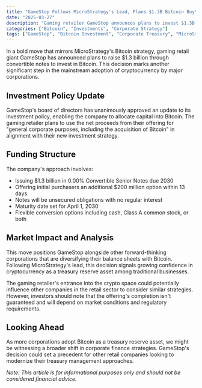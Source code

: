 ```yaml
---
title: "GameStop Follows MicroStrategy's Lead, Plans $1.3B Bitcoin Buy"
date: "2025-03-27"
description: "Gaming retailer GameStop announces plans to invest $1.3B in Bitcoin through convertible notes offering, following MicroStrategy's corporate treasury strategy."
categories: ["Bitcoin", "Investments", "Corporate Strategy"]
tags: ["GameStop", "Bitcoin Investment", "Corporate Treasury", "MicroStrategy", "Convertible Notes"]
---
```


In a bold move that mirrors MicroStrategy's Bitcoin strategy, gaming retail giant GameStop has announced plans to raise $1.3 billion through convertible notes to invest in Bitcoin. This decision marks another significant step in the mainstream adoption of cryptocurrency by major corporations.

## Investment Policy Update

GameStop's board of directors has unanimously approved an update to its investment policy, enabling the company to allocate capital into Bitcoin. The gaming retailer plans to use the net proceeds from their offering for "general corporate purposes, including the acquisition of Bitcoin" in alignment with their new investment strategy.

## Funding Structure

The company's approach involves:
- Issuing $1.3 billion in 0.00% Convertible Senior Notes due 2030
- Offering initial purchasers an additional $200 million option within 13 days
- Notes will be unsecured obligations with no regular interest
- Maturity date set for April 1, 2030
- Flexible conversion options including cash, Class A common stock, or both

## Market Impact and Analysis

This move positions GameStop alongside other forward-thinking corporations that are diversifying their balance sheets with Bitcoin. Following MicroStrategy's lead, this decision signals growing confidence in cryptocurrency as a treasury reserve asset among traditional businesses.

The gaming retailer's entrance into the crypto space could potentially influence other companies in the retail sector to consider similar strategies. However, investors should note that the offering's completion isn't guaranteed and will depend on market conditions and regulatory requirements.

## Looking Ahead

As more corporations adopt Bitcoin as a treasury reserve asset, we might be witnessing a broader shift in corporate finance strategies. GameStop's decision could set a precedent for other retail companies looking to modernize their treasury management approaches.

*Note: This article is for informational purposes only and should not be considered financial advice.*